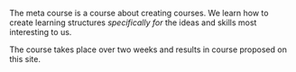 The meta course is a course about creating courses. We learn how to
create learning structures _specifically for_ the ideas and skills most
interesting to us.

The course takes place over two weeks and results in course proposed on this
site.
